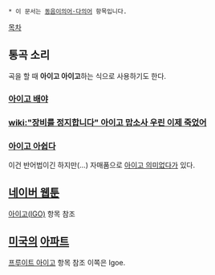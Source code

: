  * 이 문서는 [[동음이의어·다의어]] 항목입니다.

[[목차]]

== 통곡 소리 ==
곡을 할 때 '''아이고 아이고'''하는 식으로 사용하기도 한다.
=== [[아이고 배야]] ===
=== [[wiki:"장비를 정지합니다" 아이고 맙소사 우린 이제 죽었어]] ===
=== [[아이고 아쉽다]] ===
이건 반어법이긴 하지만(...) 자매품으로 [[아이고 의미없다]]가 있다.

== [[네이버 웹툰]] ==
[[아이고(IGO)]] 항목 참조

== [[미국]]의 [[아파트]] ==
[[프루이트 아이고]] 항목 참조
이쪽은 Igoe.
